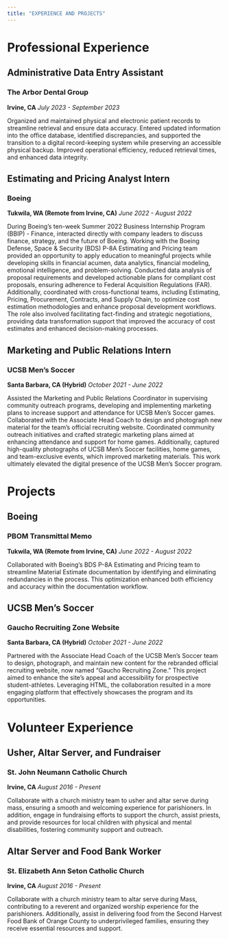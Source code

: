 ```yaml
---
title: "EXPERIENCE AND PROJECTS"
---
```


# Professional Experience

## Administrative Data Entry Assistant
### The Arbor Dental Group
**Irvine, CA**
*July 2023 - September 2023*

Organized and maintained physical and electronic patient records to streamline retrieval and ensure data accuracy. Entered updated information into the office database, identified discrepancies, and supported the transition to a digital record-keeping system while preserving an accessible physical backup. Improved operational efficiency, reduced retrieval times, and enhanced data integrity.

## Estimating and Pricing Analyst Intern
### Boeing
**Tukwila, WA (Remote from Irvine, CA)**
*June 2022 - August 2022*

During Boeing's ten-week Summer 2022 Business Internship Program (BBIP) - Finance, interacted directly with company leaders to discuss finance, strategy, and the future of Boeing. Working with the Boeing Defense, Space & Security (BDS) P-8A Estimating and Pricing team provided an opportunity to apply education to meaningful projects while developing skills in financial acumen, data analytics, financial modeling, emotional intelligence, and problem-solving. Conducted data analysis of proposal requirements and developed actionable plans for compliant cost proposals, ensuring adherence to Federal Acquisition Regulations (FAR). Additionally, coordinated with cross-functional teams, including Estimating, Pricing, Procurement, Contracts, and Supply Chain, to optimize cost estimation methodologies and enhance proposal development workflows. The role also involved facilitating fact-finding and strategic negotiations, providing data transformation support that improved the accuracy of cost estimates and enhanced decision-making processes.

## Marketing and Public Relations Intern
### UCSB Men's Soccer
**Santa Barbara, CA (Hybrid)**
*October 2021 - June 2022*

Assisted the Marketing and Public Relations Coordinator in supervising community outreach programs, developing and implementing marketing plans to increase support and attendance for UCSB Men's Soccer games. Collaborated with the Associate Head Coach to design and photograph new material for the team's official recruiting website. Coordinated community outreach initiatives and crafted strategic marketing plans aimed at enhancing attendance and support for home games. Additionally, captured high-quality photographs of UCSB Men’s Soccer facilities, home games, and team-exclusive events, which improved marketing materials. This work ultimately elevated the digital presence of the UCSB Men's Soccer program.

# Projects

## Boeing
### PBOM Transmittal Memo
**Tukwila, WA (Remote from Irvine, CA)**
*June 2022 - August 2022*

Collaborated with Boeing’s BDS P-8A Estimating and Pricing team to streamline Material Estimate documentation by identifying and eliminating redundancies in the process. This optimization enhanced both efficiency and accuracy within the documentation workflow.

## UCSB Men's Soccer
### Gaucho Recruiting Zone Website
**Santa Barbara, CA (Hybrid)**
*October 2021 - June 2022*

Partnered with the Associate Head Coach of the UCSB Men's Soccer team to design, photograph, and maintain new content for the rebranded official recruiting website, now named "Gaucho Recruiting Zone." This project aimed to enhance the site's appeal and accessibility for prospective student-athletes. Leveraging HTML, the collaboration resulted in a more engaging platform that effectively showcases the program and its opportunities.

# Volunteer Experience

## Usher, Altar Server, and Fundraiser
### St. John Neumann Catholic Church
**Irvine, CA**
*August 2016 - Present*

Collaborate with a church ministry team to usher and altar serve during mass, ensuring a smooth and welcoming experience for parishioners. In addition, engage in fundraising efforts to support the church, assist priests, and provide resources for local children with physical and mental disabilities, fostering community support and outreach.

## Altar Server and Food Bank Worker
### St. Elizabeth Ann Seton Catholic Church
**Irvine, CA**
*August 2016 - Present*

Collaborate with a church ministry team to altar serve during Mass, contributing to a reverent and organized worship experience for the parishioners. Additionally, assist in delivering food from the Second Harvest Food Bank of Orange County to underprivileged families, ensuring they receive essential resources and support.
